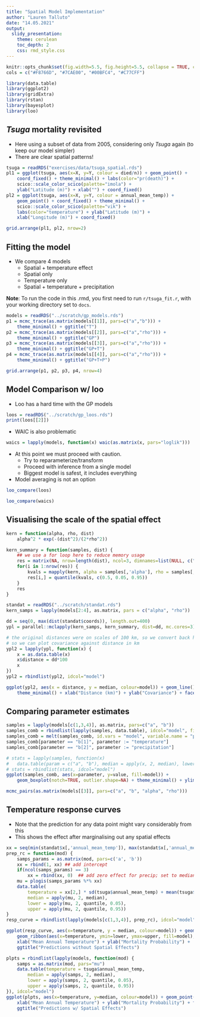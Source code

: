 ```yaml
---
title: "Spatial Model Implementation"
author: "Lauren Talluto"
date: "14.05.2021"
output:
  slidy_presentation:
    theme: cerulean
    toc_depth: 2
    css: rmd_style.css
---
```


```r
knitr::opts_chunk$set(fig.width=5.5, fig.height=5.5, collapse = TRUE, comment = "##", dev="png")
cols = c("#F8766D", "#7CAE00", "#00BFC4", "#C77CFF")

library(data.table)
library(ggplot2)
library(gridExtra)
library(rstan)
library(bayesplot)
library(loo)
```

## *Tsuga* mortality revisited

<div class="left lt">
* Here using a subset of data from 2005, considering only *Tsuga* again (to keep our model simpler)
* There are clear spatial patterns!

```r
tsuga = readRDS("exercises/data/tsuga_spatial.rds")
pl1 = ggplot(tsuga, aes(x=X, y=Y, colour = died/n)) + geom_point() + 
	coord_fixed() + theme_minimal() + labs(color="pr(death)") + 
	scico::scale_color_scico(palette="imola") + 
	ylab("Latitude (m)") + xlab("") + coord_fixed()
pl2 = ggplot(tsuga, aes(x=X, y=Y, colour = annual_mean_temp)) + 
	geom_point() + coord_fixed() + theme_minimal() + 
	scico::scale_color_scico(palette="vik") + 
	labs(color="temperature") + ylab("Latitude (m)") + 
	xlab("Longitude (m)") + coord_fixed()

```

</div>
<div class="right rt">
```r
grid.arrange(pl1, pl2, nrow=2)

```

</div>

## Fitting the model
<div class="left lt">
* We compare 4 models
   - Spatial + temperature effect
   - Spatial only
   - Temperature only
   - Spatial + temperature + precipitation

**Note**: To run the code in this .rmd, you first need to run `r/tsuga_fit.r`, with your working directory set to `docs`.

```r
models = readRDS("../scratch/gp_models.rds")
p1 = mcmc_trace(as.matrix(models[[1]], pars=c("a","b"))) + 
	theme_minimal() + ggtitle("T")
p2 = mcmc_trace(as.matrix(models[[2]], pars=c("a","rho"))) + 
	theme_minimal() + ggtitle("GP")
p3 = mcmc_trace(as.matrix(models[[3]], pars=c("a","rho"))) + 
	theme_minimal() + ggtitle("GP+T")
p4 = mcmc_trace(as.matrix(models[[4]], pars=c("a","rho"))) + 
	theme_minimal() + ggtitle("GP+T+P")

```

</div>
<div class="right rt">
```r
grid.arrange(p1, p2, p3, p4, nrow=4)

```

</div>

## Model Comparison w/ loo

<div class="left lt">
* Loo has a hard time with the GP models

```r
loos = readRDS("../scratch/gp_loos.rds")
print(loos[[2]])
```


* WAIC is also problematic

```r
waics = lapply(models, function(x) waic(as.matrix(x, pars="loglik")))
```

</div>
<div class="right rt">

* At this point we must proceed with caution.
   - Try to reparameterize/transform
   - Proceed with inference from a single model
   - Biggest model is safest, it includes everything
* Model averaging is not an option

```r
loo_compare(loos)
```

```r
loo_compare(waics)
```

</div>

## Visualising the scale of the spatial effect

```r
kern = function(alpha, rho, dist)
	alpha^2 * exp(-(dist^2)/(2*rho^2))

kern_summary = function(samples, dist) {
	## we use a for loop here to reduce memory usage
	res = matrix(NA, nrow=length(dist), ncol=3, dimnames=list(NULL, c("median", "lower", "upper")))
	for(i in 1:nrow(res)) {
		kvals = mapply(kern, alpha = samples[,'alpha'], rho = samples[,'rho'], MoreArgs= list(dist = dist[i]))
		res[i,] = quantile(kvals, c(0.5, 0.05, 0.95))
	}
	res
}

standat = readRDS("../scratch/standat.rds")
kern_samps = lapply(models[2:4], as.matrix, pars = c("alpha", "rho"))

dd = seq(0, max(dist(standat$coords)), length.out=400)
ypl = parallel::mclapply(kern_samps, kern_summary, dist=dd, mc.cores=3)

# the original distances were on scales of 100 km, so we convert back here
# so we can plot covariance against distance in km
ypl2 = lapply(ypl, function(x) {
	x = as.data.table(x)
	x$distance = dd*100
	x
})
ypl2 = rbindlist(ypl2, idcol="model")

ggplot(ypl2, aes(x = distance, y = median, colour=model)) + geom_line() + geom_ribbon(aes(ymin=lower, ymax=upper, fill=model), alpha=0.5) + 
	theme_minimal() + xlab("Distance (km)") + ylab("Covariance") + facet_grid(~model) + xlim(0, 500)

```


## Comparing parameter estimates

<div class="left lt">

```r
samples = lapply(models[c(1,3,4)], as.matrix, pars=c("a", "b"))
samples_comb = rbindlist(lapply(samples, data.table), idcol="model", fill=TRUE)
samples_comb = melt(samples_comb, id.vars = "model", variable.name = "parameter")
samples_comb[parameter == "b[1]", parameter := "temperature"]
samples_comb[parameter == "b[2]", parameter := "precipitation"]

# stats = lapply(samples, function(x)
# 	data.table(param = c("a", "b"), median = apply(x, 2, median), lower = apply(x, 2, quantile, 0.05), upper = apply(x, 2, quantile, 0.95)))
# stats = rbindlist(stats, idcol="model")
ggplot(samples_comb, aes(x=parameter, y=value, fill=model)) + 
	geom_boxplot(notch=TRUE, outlier.shape=NA) + theme_minimal() + ylim(-3, 2.5)
```

</div>

<div class="right rt">


```r
mcmc_pairs(as.matrix(models[[3]], pars=c("a", "b", "alpha", "rho")))
```

</div>


## Temperature response curves
<div class="left lt">

* Note that the prediction for any data point might vary considerably from this
* This shows the effect after marginalising out any spatial effects

```r
xx = seq(min(standat$x[,'annual_mean_temp']), max(standat$x[,'annual_mean_temp']), length.out=250)
prep_rc = function(mod) {
	samps_params = as.matrix(mod, pars=c('a', 'b'))
	xx = rbind(1, xx) ## add intercept
	if(ncol(samps_params) == 3)
		xx = rbind(xx, 0)  ## add zero effect for precip; set to median
	mu = plogis(samps_params %*% xx)
	data.table(
		temperature = xx[2,] * sd(tsuga$annual_mean_temp) + mean(tsuga$annual_mean_temp),
		median = apply(mu, 2, median),
		lower = apply(mu, 2, quantile, 0.05),
		upper = apply(mu, 2, quantile, 0.95))
}
resp_curve = rbindlist(lapply(models[c(1,3,4)], prep_rc), idcol="model")

ggplot(resp_curve, aes(x=temperature, y = median, colour=model)) + geom_line(size=1.2) + 
	geom_ribbon(aes(x=temperature, ymin=lower, ymax=upper, fill=model), alpha=0.4, size=0) + theme_minimal() +
	xlab("Mean Annual Temperature") + ylab("Mortality Probability") + 
	ggtitle("Predictions without Spatial Effects")


```

</div>

<div class="right rt">

```r
plpts = rbindlist(lapply(models, function(mod) {
	samps = as.matrix(mod, pars="mu")
	data.table(temperature = tsuga$annual_mean_temp,
		median = apply(samps, 2, median),
		lower = apply(samps, 2, quantile, 0.05),
		upper = apply(samps, 2, quantile, 0.95))
}), idcol="model")
ggplot(plpts, aes(x=temperature, y=median, colour=model)) + geom_point() + theme_minimal() +
	xlab("Mean Annual Temperature") + ylab("Mortality Probability") + facet_wrap(~model) + 
	ggtitle("Predictions w/ Spatial Effects")

```
</div>

